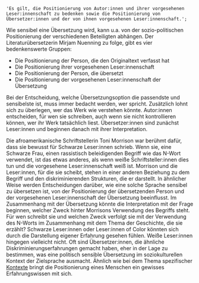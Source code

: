     'Es gilt, die Positionierung von Autor:innen und ihrer vorgesehenen Leser:innenschaft zu bedenken sowie die Positionierung von Übersetzer:innen und der von ihnen vorgesehenen Leser:innenschaft.';

Wie sensibel eine Übersetzung wird, kann u.a. von der sozio-politischen Positionierung der verschiedenen Beteiligten abhängen. Der Literaturübersetzerin Mirjam Nuenning zu folge, gibt es vier bedenkenswerte Gruppen:

-   Die Positionierung der Person, die den Originaltext verfasst hat
-   Die Positionierung ihrer vorgesehenen Leser:innenschaft
-   Die Positionierung der Person, die übersetzt
-   Die Positionierung der vorgesehenen Leser:innenschaft der Übersetzung

Bei der Entscheidung, welche Übersetzungsoption die passendste und sensibelste ist, muss immer bedacht werden, wer spricht. Zusätzlich lohnt sich zu überlegen, wer das Werk wie verstehen könnte. Autor:innen entscheiden, für wen sie schreiben, auch wenn sie nicht kontrollieren können, wer ihr Werk tatsächlich liest. Übersetzer:innen sind zunächst Leser:innen und beginnen danach mit ihrer Interpretation.

Die afroamerikanische Schriftstellerin Toni Morrison war berühmt dafür, dass sie bewusst für Schwarze Leser:innen schrieb. Wenn sie, eine Schwarze Frau, einen rassistisch beleidigenden Begriff wie das N-Wort verwendet, ist das etwas anderes, als wenn weiße Schriftsteller:innen dies tun und die vorgesehene Leser:innenschaft weiß ist. Morrison und die Leser:innen, für die sie scheibt, stehen in einer anderen Beziehung zu dem Begriff und den diskriminierenden Strukturen, die er darstellt. In ähnlicher Weise werden Entscheidungen darüber, wie eine solche Sprache sensibel zu übersetzen ist, von der Positionierung der übersetzenden Person und der vorgesehenen Leser:innenschaft der Übersetzung beeinflusst. Im Zusammenhang mit der Übersetzung könnte die Interpretation mit der Frage beginnen, welcher Zweck hinter Morrisons Verwendung des Begriffs steht. Für wen schreibt sie und welchen Zweck verfolgt sie mit der Verwendung des N-Worts im Zusammenhang mit dem Thema der Geschichte, die sie erzählt? Schwarze Leser:innen oder Leser:innen of Color könnten sich durch die Darstellung eigener Erfahrung gesehen fühlen. Weiße Leser:innen hingegen vielleicht nicht. Oft sind Übersetzer:innen, die ähnliche Diskriminierungserfahrungen gemacht haben, eher in der Lage zu bestimmen, was eine politisch sensible Übersetzung im soziokulturellen Kontext der Zielsprache ausmacht. Ähnlich wie bei dem Thema spezifischer [Kontexte](#context-specificity) bringt die Positionierung eines Menschen ein gewisses Erfahrungswissen mit sich.

<TermExampleContainer>
    <TermExample term="Black person" />
    <TermExample term="Negro" />
</TermExampleContainer>
